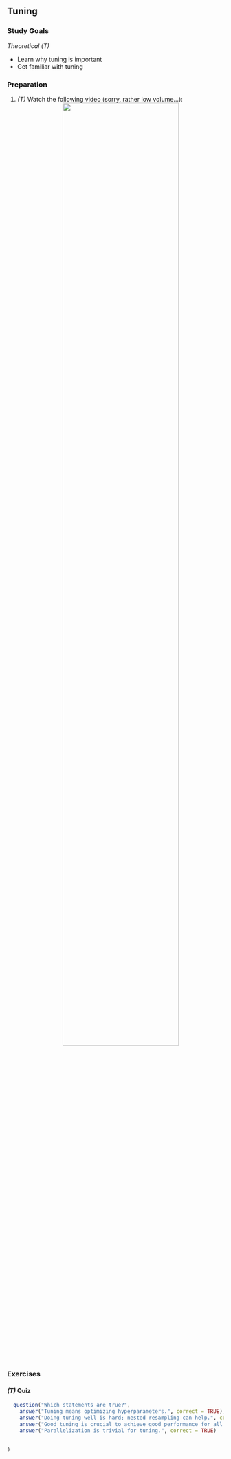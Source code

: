 ## Tuning

### Study Goals

*Theoretical (T)*

- Learn why tuning is important
- Get familiar with tuning


### Preparation

1.  *(T)* Watch the following video  (sorry, rather low volume...):
    <center>
![](https://www.youtube.com/watch?v=g3w98HnbtEw&list=PLMyWaJl2LoXyhFvMjtbBGs0Pi8khHbKm3&index=5&t=0s){width="75%"}
    </center>

### Exercises

#### *(T)* Quiz

```r
  question("Which statements are true?",
    answer("Tuning means optimizing hyperparameters.", correct = TRUE),
    answer("Doing tuning well is hard; nested resampling can help.", correct = TRUE),
    answer("Good tuning is crucial to achieve good performance for all ML algorithms."),
    answer("Parallelization is trivial for tuning.", correct = TRUE)
    
    
)
```







